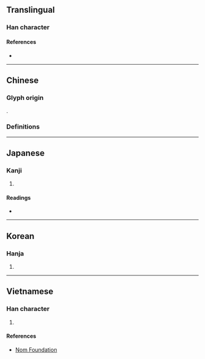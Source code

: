 {{also|旗}}
{{character info/new}}
==Translingual==

===Han character===
{{Han char|rn=70|rad=方|as=06|sn=10|four=08221|canj=YSOHL|ids=⿸⿰方𠂉斤}}

====References====
* {{Han ref|kx=0482.150|dkj=13638|dj=0844.080|hdz=32178.010|uh=65C2|ud=26050|bh=D1D2|bd=53714}}

----

==Chinese==
{{zh-forms|s=旗}}

===Glyph origin===
{{Han etym}}
{{Han compound|㫃|斤|c1=s|c2=p|ls=psc}}.

===Definitions===
{{zh-see|旗|v}}

----

==Japanese==

===Kanji===
{{ja-kanji|grade=|rs=方06}}

# {{defn|lang=ja|sort=方06}}

====Readings====
* {{ja-readings|on=[[き]] (ki), [[げ]] (ge)|kun=[[はた]] (hata)}}

----

==Korean==

===Hanja===
{{ko-hanja|hangeul=기|eumhun=|rv=gi|mr=ki|y=ki}}

# {{defn|lang=ko|sort=方06}}

----

==Vietnamese==

===Han character===
{{vi-readings|rs=方06|hanviet=[[cờ]], [[kì]]}}

# {{defn|lang=vi|sort=方06}}

====References====
* [http://nomfoundation.org/common/nom_details.php?codepoint=65c2 Nom Foundation]